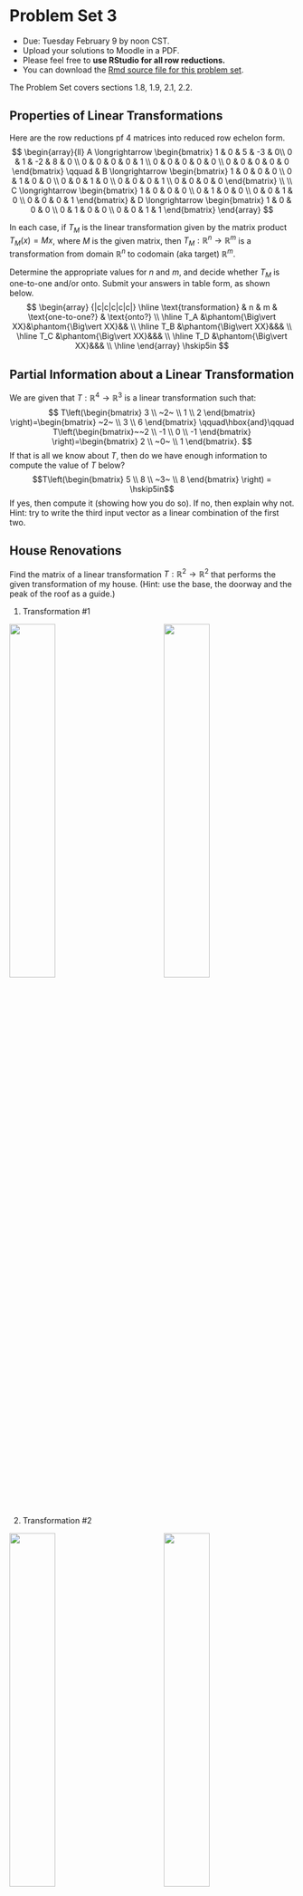 
# Problem Set 3

* Due: Tuesday February 9 by noon CST. 
* Upload your solutions to Moodle in a PDF. 
* Please feel free to **use RStudio for all row reductions.**
* You can download the [Rmd source file  for this problem set](https://github.com/Tom-Halverson/math236_f20/blob/main/PS3-problem-set-3.Rmd).

The Problem Set covers sections 1.8, 1.9, 2.1, 2.2.


## Properties of Linear Transformations
Here are the row reductions pf 4  matrices into reduced row echelon form.
$$
\begin{array}{ll}
A \longrightarrow \begin{bmatrix} 1 & 0 & 5 & -3 & 0\\ 0 & 1 & -2 & 8  & 0 \\ 0 & 0 & 0 & 0 & 1  \\ 0 & 0 & 0 & 0 &  0 \\ 0 & 0 & 0  & 0 &  0 \end{bmatrix} \qquad
& 
B \longrightarrow \begin{bmatrix} 1 & 0 & 0 & 0 \\ 0 & 1 & 0 & 0 \\ 0 & 0 & 1 & 0 \\ 0 & 0 & 0 & 1 \\ 0 & 0 & 0 & 0 \end{bmatrix} 
\\
\\
C \longrightarrow \begin{bmatrix} 1 & 0 & 0 & 0 \\ 0 & 1 & 0  & 0 \\ 0 & 0 & 1 & 0  \\ 0 & 0 & 0 &  1 \end{bmatrix}
&
D \longrightarrow \begin{bmatrix} 1 & 0 & 0 & 0  \\ 0 & 1 & 0  & 0  \\ 0 & 0 & 1 & 1   \end{bmatrix} 
\end{array}
$$

In each case, if $T_M$ is the linear transformation given by the matrix product $T_M(x) = M x$, where $M$ is the given matrix, then $T_M: \mathbb{R}^n \to \mathbb{R}^m$ is a transformation from domain $\mathbb{R}^n$ to codomain (aka target) $\mathbb{R}^m$. 

Determine the appropriate values for $n$ and $m$, and decide whether $T_M$ is one-to-one and/or onto. Submit your answers in table form, as shown below.
$$
\begin{array} {|c|c|c|c|c|} 
\hline
\text{transformation}  &  n  &  m & \text{one-to-one?} & \text{onto?} \\ \hline
T_A &\phantom{\Big\vert XX}&\phantom{\Big\vert XX}&& \\ \hline
T_B &\phantom{\Big\vert XX}&&& \\ \hline
T_C &\phantom{\Big\vert XX}&&& \\ \hline
T_D &\phantom{\Big\vert XX}&&& \\ \hline
\end{array} \hskip5in
$$


## Partial Information about a Linear Transformation

We are given that $T: \mathbb{R}^4 \rightarrow \mathbb{R}^3$ is a linear transformation such that: 
$$
T\left(\begin{bmatrix} 3 \\ ~2~ \\ 1 \\ 2 \end{bmatrix} \right)=\begin{bmatrix}  ~2~ \\ 3 \\ 6 \end{bmatrix}
\qquad\hbox{and}\qquad
T\left(\begin{bmatrix}~~2 \\ -1 \\ 0 \\ -1 \end{bmatrix} \right)=\begin{bmatrix} 2 \\ ~0~  \\ 1 \end{bmatrix}.
$$
If that is all we know about $T$, then do we have enough information to compute the value of $T$ below? 
$$T\left(\begin{bmatrix} 5 \\ 8 \\ ~3~ \\ 8 \end{bmatrix} \right) = \hskip5in$$
If yes, then compute it (showing how you do so). If no, then explain why not. Hint: try to write the third input vector as a linear combination of the first two.







## House Renovations

Find the matrix of a linear transformation $T: \mathbb{R}^2 \to \mathbb{R}^2$ that performs the given transformation of my house. (Hint: use the base, the doorway and the peak of the roof as a guide.)

1. Transformation \#1

![](images/ps3-house1.png){width=40%} $\qquad \qquad$ ![](images/ps3-house2.png){width=40%}


2. Transformation \#2

![](images/ps3-house1.png){width=40%} $\qquad \qquad$ ![](images/ps3-house3.png){width=40%}



## Matrix of a Nonlinear Transformation?

This problem illustrates what happens if you try to make the matrix of a transformation that is not linear. Consider the transformation $T$ defined by
$$
T \left( \begin{bmatrix} x_1 \\ x_2 \\ x_3 \end{bmatrix} \right)
=
\begin{bmatrix} x_1 + x_2^2 + x_3 \\ 2 x_2 + x_1 x_3 + 1 \\ 2 x_1 + 3 x_2 + x_3 \end{bmatrix}
$$

This is not a linear transformation. Let's see what happens if we compute its matrix anyway. Compute $T(\mathbf{e}_1)$, $T(\mathbf{e}_2)$, and $T(\mathbf{e}_3)$, and put the vectors you get in the columns of a matrix $A$. Then compute the product below:
$$
\underbrace{\begin{bmatrix} 
\cdot & \cdot & \cdot \\
\cdot & \cdot & \cdot \\
\cdot & \cdot & \cdot \\
\end{bmatrix}}_{A}
\begin{bmatrix} x_1 \\ x_ 2 \\ x_3 \end{bmatrix}
= 
$$
Explain how the result of this computation demonstrates that $T$ is not linear.

## A Proof 


Let $T: \mathbb{R}^n \to \mathbb{R}^m$ be a linear transformation. Suppose that $\{v_1, v_2, v_3, v_4\}$ is a linearly independent set of vectors in $\mathbb{R}^n$ but the set of images $\{T(v_1), T(v_2), T(v_3), T(v_4)\}$ is a linearly dependent set in $\mathbb{R}^m$. In the following steps, you will prove that $T$ is not one-to-one.


a. Write out clearly, using the definition, what it means for $\{v_1, v_2, v_3, v_4\}$ to be linearly independent. 

b. Write out clearly, using the definition, what it means for $\{T(v_1), T(v_2), T(v_3), T(v_4)\}$ to be linearly dependent.

c. Use the definition of linear transformation and parts (a) and (b) above to argue that $T(x) = \vec{0}$ for some nonzero vector $x \in \mathbb{R}^n$.

d. Explain why this tells us that $T$ is not one-to-one.

## Inner and Outer Products

We can also think of vectors as matrix. A column vector is an $n \times 1$ matrix and a row vector is a $1 \times n$ matrix. 

a. Compute the following products. These matrix products are called *inner products* (or dot products) of the vectors.


$$
\begin{bmatrix} 4 & -1 & 2 & 3\end{bmatrix}
\begin{bmatrix} 1 \\ 2 \\1  \\3  \\\end{bmatrix} = \hskip3in
$$
$$
\begin{bmatrix} 4 & -1 & 2 & 3\end{bmatrix}
\begin{bmatrix} 1 \\ 1 \\1  \\1  \\\end{bmatrix} = \hskip3in
$$
$$
\begin{bmatrix} 4 & -1 & 2 & 3\end{bmatrix}
\begin{bmatrix} 2 \\ 5 \\ 0  \\ -1  \\\end{bmatrix} = \hskip3in
$$
b. Now compute the following products. These are called *outer products*.  

$$
\begin{bmatrix} 1 \\ 2 \\1  \\3  \\\end{bmatrix}
\begin{bmatrix} 1 & -5 & 2 & 3\end{bmatrix} = \hskip3in
$$

$$
\begin{bmatrix} 1 \\ 2 \\1  \\3  \\\end{bmatrix}
\begin{bmatrix} 1 & 1 & 1 & 1\end{bmatrix} =\hskip3in
$$

c. Row reduce both of the matrices that you get in part b (this should be easy to do by hand,but you can use R if you want to). How many pivots do you get? Explain why you always get this number of pivots when you row reduce an outer product.


## Archaeological Seriation

The matrix $A$ below is used in  archaeological dating. Its rows correspond to four different grave sites $G_1, G_2, G_3, G_4$ and its columns correspond to five types of pottery$P_1, P_2, P_3, P_4, P_5$. There is a 1 in position $i$-$j$ if pottery type $P_j$ is found in grave $G_i$ (and a 0 otherwise).
$$
A=\begin{array}{c|ccccc}
& P_1 & P_2 & P_3 & P_4 & P_5 \\
\hline
 G_1 & 1 & 1 & 0 & 1 & 1 \\
G_2 &  0 & 0 & 1 & 0 & 1 \\
G_3 &  0 & 1 & 1 & 0 & 1 \\
G_4  & 1 & 1 & 1 & 1 & 1 \\
\end{array}
$$

1. Compute the matrix $\mathbf{G} = A A^T$, where $A^T$ is the *transpose* of $A$, meaning that the rows and columns have been interchanged.

2. Give the meaning of the $i$-$j$ entry of $\mathbf{G}$ (the entry in row $i$ and column $j$). State clearly the meaning of this entry using complete sentences (or sentence) and explain why it has this meaning.

## Rental Car

Solve this problem using R and turn in a markdown file knitted to .html. 

A group of Macalester alumni open a rental car company specializing in  renting electric cars. As a start, they have opened offices in St. Paul, Rochester, and Duluth. Through market research they find that of the cars rented in St. Paul, 85% will get returned in St. Paul, 9% will get returned in Rochester, and 6% will get returned in Duluth. Of the cars rented in Rochester, 40% will get returned in St. Paul, 50% will get returned in Rochester, and 10% in Duluth. Of the cars rented in Duluth, 35% will get returned in St. Paul, 55% in Rochester, and 60% in Duluth. This information is represented in the matrix below.

```r
StP = c(.85,.09,.06)
Roch = c(.30,.60,.10)
Dul = c(.35,.05,.60) 
M = cbind(StP,Roch,Dul)
M
```
Such a matrix is called a *probability* matrix or a *stochastic* matrix because it  contains numbers between 0 and 1 and each of its columns sum to 1.

a. The owners are trying to use this data to estimate how much of their fleet will be at each location on average in the long run. Assume that initially they locate 20 cars in each city. This can be recorded by the vector `v0 = c(20,20,20)`. Apply, M to v0, call this vector v1, and explain, using how the matrix-vector product works, why v1 represents the number of cars at each location one day later (for simplicity, we assume that each rental is for 1 day).

b. Now apply M to v1 and call it v2. This should represent the number of cars at each location 2 days later. Also compute the square of the matrix M and call it M2. Confirm that M2 times v0 is the same as M times v1. 

c. Write a for loop that applies M over and over again to see what happens to the distribution of cars in the long-run (we will learn how to do this in class but you can also probably just google it). Does this sequence stabilize or does it keep changing after each application? If it does stabilize, how long does it take to stabilize (to within 0.1 cars at each location).

d. Does the starting distribution matter? Try 4 different starting distributions (with a total of 60 cars) and see what the final distribution looks like in each case. For one of your 4 starting distributions, try all 60 cars at one of the locations.


## Adjacency Matrix

You can do this problem in R or by hand. Consider the matrix $A$ defined here
```r
A = rbind(c( 0 , 1 , 0 , 1 , 1 ,0), c(1 , 0 , 1 , 1 , 0, 0 ),c( 0 , 1 , 0 , 1 , 1, 0 ),
  c( 1 , 1 , 1 , 0 , 1, 0 ),c( 1 , 0 , 1 , 1 , 0, 1 ), c(0, 0, 0, 0, 1, 0))
A
```

This matrix represents the connections in the network diagram below. There is a 1 in position $(i,j)$ of the matrix if there is a connection (an edge) between vertex $i$ and vertex $j$ and there is a 0 if there is not.

```r
suppressPackageStartupMessages(library(igraph))
g=graph_from_adjacency_matrix(A,mode='undirected')
V(g)$label = c(1,2,3,4,5,6)
plot(g)
```

a. Compute $A v$ where $v$ is the vector of all 1's. Explain what this new vector tells us about the graph.

b. Compute $A^2 = A A$, the square of the matrix $A$.

c. Look at the $(2,5)$ entry of $A^2$. Explain what this entry says about connections in the network. Do the same for the $(2,3)$ and the $(2,6)$ entry of $A^2$.




